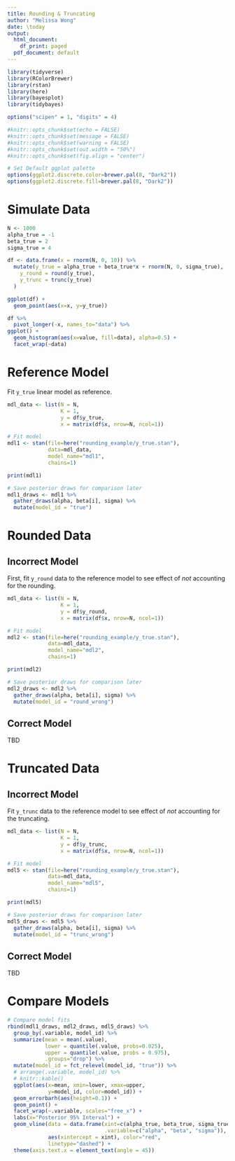 ```yaml
---
title: Rounding & Truncating
author: "Melissa Wong"
date: \today
output:
  html_document:
    df_print: paged
  pdf_document: default
---
```


```r

library(tidyverse)
library(RColorBrewer)
library(rstan)
library(here)
library(bayesplot)
library(tidybayes)
```

```r
options("scipen" = 1, "digits" = 4)

#knitr::opts_chunk$set(echo = FALSE)
#knitr::opts_chunk$set(message = FALSE)
#knitr::opts_chunk$set(warning = FALSE)
#knitr::opts_chunk$set(out.width = "50%")
#knitr::opts_chunk$set(fig.align = "center")

# Set Default ggplot palette
options(ggplot2.discrete.color=brewer.pal(8, "Dark2"))
options(ggplot2.discrete.fill=brewer.pal(8, "Dark2"))
```

# Simulate Data

```r
N <- 1000
alpha_true = -1
beta_true = 2
sigma_true = 4

df <- data.frame(x = rnorm(N, 0, 10)) %>%
  mutate(y_true = alpha_true + beta_true*x + rnorm(N, 0, sigma_true),
    y_round = round(y_true),
    y_trunc = trunc(y_true)
  )

ggplot(df) +
  geom_point(aes(x=x, y=y_true))

df %>%
  pivot_longer(-x, names_to="data") %>%
ggplot() +
  geom_histogram(aes(x=value, fill=data), alpha=0.5) +
  facet_wrap(~data)
```

# Reference Model

Fit `y_true` linear model as reference.

```r
mdl_data <- list(N = N,
                 K = 1,
                 y = df$y_true,
                 x = matrix(df$x, nrow=N, ncol=1))

# Fit model
mdl1 <- stan(file=here("rounding_example/y_true.stan"), 
             data=mdl_data, 
             model_name="mdl1",
             chains=1)
```

```r
print(mdl1)
```

```r
# Save posterior draws for comparison later
mdl1_draws <- mdl1 %>% 
  gather_draws(alpha, beta[i], sigma) %>%
  mutate(model_id = "true")
```


# Rounded Data

## Incorrect Model

First, fit `y_round` data to the reference model to see effect of _not_ accounting for the rounding.

```r
mdl_data <- list(N = N,
                 K = 1,
                 y = df$y_round,
                 x = matrix(df$x, nrow=N, ncol=1))

# Fit model
mdl2 <- stan(file=here("rounding_example/y_true.stan"), 
             data=mdl_data, 
             model_name="mdl2",
             chains=1)
```
```r
print(mdl2)
```
```r
# Save posterior draws for comparison later
mdl2_draws <- mdl2 %>% 
  gather_draws(alpha, beta[i], sigma) %>%
  mutate(model_id = "round_wrong")
```
 
## Correct Model

TBD

# Truncated Data

## Incorrect Model

Fit `y_trunc` data to the reference model to see effect of _not_ accounting for the truncating.

```r
mdl_data <- list(N = N,
                 K = 1,
                 y = df$y_trunc,
                 x = matrix(df$x, nrow=N, ncol=1))

# Fit model
mdl5 <- stan(file=here("rounding_example/y_true.stan"), 
             data=mdl_data, 
             model_name="mdl5",
             chains=1)
```

```r
print(mdl5)
```

```r
# Save posterior draws for comparison later
mdl5_draws <- mdl5 %>% 
  gather_draws(alpha, beta[i], sigma) %>%
  mutate(model_id = "trunc_wrong")
```

## Correct Model

TBD

# Compare Models

```r
# Compare model fits
rbind(mdl1_draws, mdl2_draws, mdl5_draws) %>%
  group_by(.variable, model_id) %>%
  summarize(mean = mean(.value),
            lower = quantile(.value, probs=0.025),
            upper = quantile(.value, probs = 0.975),
            .groups="drop") %>%
  mutate(model_id = fct_relevel(model_id, "true")) %>%
  # arrange(.variable, model_id) %>%
  # knitr::kable()
  ggplot(aes(x=mean, xmin=lower, xmax=upper,
             y=model_id, color=model_id)) +
  geom_errorbarh(aes(height=0.1)) +
  geom_point() +
  facet_wrap(~.variable, scales="free_x") +
  labs(x="Posterior 95% Interval") +
  geom_vline(data = data.frame(xint=c(alpha_true, beta_true, sigma_true), 
                               .variable=c("alpha", "beta", "sigma")),
             aes(xintercept = xint), color="red",
             linetype="dashed") +
  theme(axis.text.x = element_text(angle = 45))
```